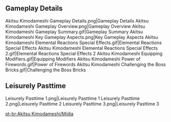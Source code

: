 {{EventTabs
|subpage1=Leisurely Pastime
|subpage2=Shatterdark
}}
==Gameplay Details==
<gallery>
Akitsu Kimodameshi Gameplay Details.png|Gameplay Details
Akitsu Kimodameshi Gameplay Overview.png|Gameplay Overview
Akitsu Kimodameshi Gameplay Summary.gif|Gameplay Summary
Akitsu Kimodameshi Key Gameplay Aspects.png|Key Gameplay Aspects
Akitsu Kimodameshi Elemental Reactions Special Effects.gif|Elemental Reactions Special Effects
Akitsu Kimodameshi Elemental Reactions Special Effects 2.gif|Elemental Reactions Special Effects 2
Akitsu Kimodameshi Equipping Modifiers.gif|Equipping Modifiers
Akitsu Kimodameshi Power of Firewords.gif|Power of Firewords
Akitsu Kimodameshi Challenging the Boss Bricks.gif|Challenging the Boss Bricks
</gallery>

==Leisurely Pasttime==
<gallery>
Leisurely Pasttime 1.png|Leisurely Pasttime 1
Leisurely Pasttime 2.png|Leisurely Pasttime 2
Leisurely Pasttime 3.png|Leisurely Pasttime 3
</gallery>
<!--
==Menu Animations==
<gallery>
Akitsu Kimodameshi - Menu Animations
</gallery>
-->

[[pt-br:Akitsu Kimodameshi/Mídia]]